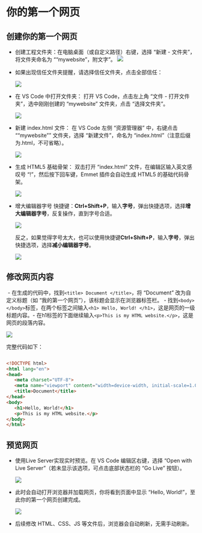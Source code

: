 # 你的第一个网页

## 创建你的第一个网页

- 创建工程文件夹：在电脑桌面（或自定义路径）右键，选择 “新建 - 文件夹”，将文件夹命名为 ““mywebsite”，附文字”。​
  ![](images/create-new-folder.png) 

- 如果出现信任文件夹提醒，请选择信任文件夹，点击全部信任：

  ![](images/vscode-trustfolder.png)

- 在 VS Code 中打开文件夹：​
打开 VS Code，点击左上角 “文件 - 打开文件夹”，选中刚刚创建的 “mywebsite” 文件夹，点击 “选择文件夹”。​

   ![](images/open-folder1.png)

- 新建 index.html 文件：​
在 VS Code 左侧 “资源管理器” 中，右键点击 ““mywebsite”” 文件夹，选择 “新建文件”，命名为 “index.html”（注意后缀为.html，不可省略）。​

   ![](images/vscode-new-html.png)

- 生成 HTML5 基础骨架：​
双击打开 “index.html” 文件，在编辑区输入英文感叹号 “!”，然后按下回车键，Emmet 插件会自动生成 HTML5 的基础代码骨架。​

   ![](images/vscode-html-template.png)

- 增大编辑器字号
  快捷键：**Ctrl+Shift+P**，输入**字号**，弹出快捷选项，选择**增大编辑器字号**，反复操作，直到字号合适。

   ![](images/vscode-increase-font-size.png)

   反之，如果觉得字号太大，也可以使用快捷键**Ctrl+Shift+P**，输入**字号**，弹出快捷选项，选择**减小编辑器字号**。

   ![](images/vscode-decrease-font-size.png)

## 修改网页内容
​
- 在生成的代码中，找到```<title> Document </title>```，将 “Document” 改为自定义标题（如 “我的第一个网页”），该标题会显示在浏览器标签栏。​
- 找到```<body></body>```标签，在两个标签之间输入``` <h1> Hello, World! </h1>```，这是网页的一级标题内容。​
- 在h1标签的下面继续输入```<p>This is my HTML website.</p>```，这是网页的段落内容。​

   ![](images/vscode-html-content.png)

   完整代码如下：

   ```html

   <!DOCTYPE html>
   <html lang="en">
   <head>
      <meta charset="UTF-8">
      <meta name="viewport" content="width=device-width, initial-scale=1.0">
      <title>Document</title>
   </head>
   <body>
      <h1>Hello, World!</h1>
      <p>This is my HTML website.</p>
   </body>
   </html>

   ```

## 预览网页
- 使用Live Server实现实时预览。在 VS Code 编辑区右键，选择 “Open with Live Server”（若未显示该选项，可点击底部状态栏的 “Go Live” 按钮）。​

   ![](images/vscode-open-live-server.png)


- 此时会自动打开浏览器并加载网页，你将看到页面中显示 “Hello, World!”，至此你的第一个网页创建完成。​

   ![](images/vscode-preview-html.png)
- 后续修改 HTML、CSS、JS 等文件后，浏览器会自动刷新，无需手动刷新。

